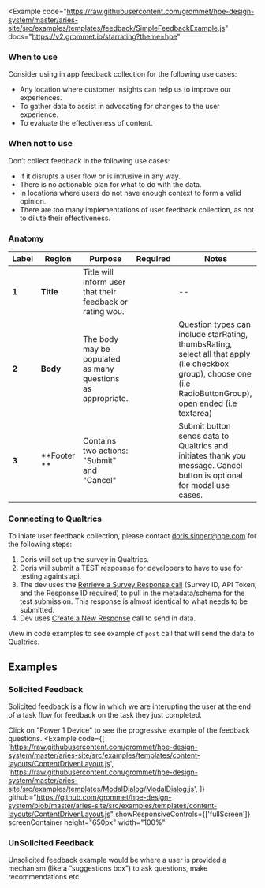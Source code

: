 
<Example
  code="https://raw.githubusercontent.com/grommet/hpe-design-system/master/aries-site/src/examples/templates/feedback/SimpleFeedbackExample.js"
  docs="https://v2.grommet.io/starrating?theme=hpe"
>
  <SimpleFeedbackExample />
</Example>

### When to use
Consider using in app feedback collection for the following use cases:
- Any location where customer insights can help us to improve our experiences.
- To gather data to assist in advocating for changes to the user experience.
- To evaluate the effectiveness of content.

### When not to use
Don’t collect feedback in the following use cases:
- If it disrupts a user flow or is intrusive in any way.
- There is no actionable plan for what to do with the data.
- In locations where users do not have enough context to form a valid opinion. 
- There are too many implementations of user feedback collection, as not to dilute their effectiveness.

### Anatomy
<Example plain>
  <FeedbackAnatomy />
</Example>

| Label  | Region       | Purpose                                                              |                  Required                   | Notes                                                                                                      |
| ------ | ------------ | -------------------------------------------------------------------- | :-----------------------------------------: | ---------------------------------------------------------------------------------------------------------- |
| **1**  | **Title**    | Title will inform user that their feedback or rating wou.            | <Checkmark a11yTitle="true" size="small" /> | --                                                                                                         |
| **2**  | **Body**     | The body may be populated as many questions as appropriate.          | <Checkmark a11yTitle="true" size="small" /> |  Question types can include starRating, thumbsRating, select all that apply (i.e checkbox group), choose one (i.e RadioButtonGroup), open ended (i.e textarea) |                                                             
| **3**  | **Footer **  | Contains two actions: "Submit" and "Cancel"                          | <Checkmark a11yTitle="true" size="small" /> |  Submit button sends data to Qualtrics and initiates thank you message. Cancel button is optional for modal use cases. |

### Connecting to Qualtrics
To iniate user feedback collection, please contact doris.singer@hpe.com for the following steps:

1. Doris will set up the survey in Qualtrics.
2. Doris will submit a TEST resposnse for developers to have to use for testing againts api.
3. The dev uses the [Retrieve a Survey Response call](https://api.qualtrics.com/1179a68b7183c-retrieve-a-survey-response) (Survey ID, API Token, and the Response ID required) to pull in the metadata/schema for the test submission. This response is almost identical to what needs to be submitted.
4. Dev uses [Create a New Response](https://api.qualtrics.com/f1cad92018d2b-create-a-new-response) call to send in data.

View in code examples to see example of `post` call that will send the data to Qualtrics.

## Examples

### Solicited Feedback
Solicited feedback is a flow in which we are interupting the user at the end of a task flow for feedback on the task they just completed. 

Click on "Power 1 Device" to see the progressive example of the feedback questions. 
<Example
  code={[
    'https://raw.githubusercontent.com/grommet/hpe-design-system/master/aries-site/src/examples/templates/content-layouts/ContentDrivenLayout.js',
    'https://raw.githubusercontent.com/grommet/hpe-design-system/master/aries-site/src/examples/templates/ModalDialog/ModalDialog.js',
  ]}
  github="https://github.com/grommet/hpe-design-system/blob/master/aries-site/src/examples/templates/content-layouts/ContentDrivenLayout.js"
  showResponsiveControls={['fullScreen']}
  screenContainer
  height="650px"
  width="100%"
>
  <SolicitedFeedbackExample />
</Example>


### UnSolicited Feedback
Unsolicited feedback example would be where a user is provided a mechanism (like a “suggestions box”) to ask questions, make recommendations etc.
